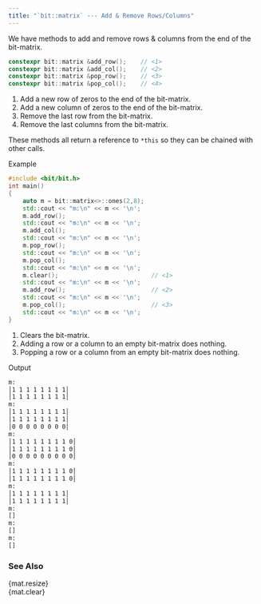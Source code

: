 ```yaml
---
title: "`bit::matrix` --- Add & Remove Rows/Columns"
---
```


We have methods to add and remove rows & columns from the end of the bit-matrix.

```cpp
constexpr bit::matrix &add_row();    // <1>
constexpr bit::matrix &add_col();    // <2>
constexpr bit::matrix &pop_row();    // <3>
constexpr bit::matrix &pop_col();    // <4>
```
1. Add a new row of zeros to the end of the bit-matrix.
2. Add a new column of zeros to the end of the bit-matrix.
3. Remove the last row from the bit-matrix.
4. Remove the last columns from the bit-matrix.

These methods all return a reference to `*this` so they can be chained with other calls.

[Example]{.bt}
```cpp
#include <bit/bit.h>
int main()
{
    auto m = bit::matrix<>::ones(2,8);
    std::cout << "m:\n" << m << '\n';
    m.add_row();
    std::cout << "m:\n" << m << '\n';
    m.add_col();
    std::cout << "m:\n" << m << '\n';
    m.pop_row();
    std::cout << "m:\n" << m << '\n';
    m.pop_col();
    std::cout << "m:\n" << m << '\n';
    m.clear();                          // <1>
    std::cout << "m:\n" << m << '\n';
    m.add_row();                        // <2>
    std::cout << "m:\n" << m << '\n';
    m.pop_col();                        // <3>
    std::cout << "m:\n" << m << '\n';
}
```
1. Clears the bit-matrix.
2. Adding a row or a column to an empty bit-matrix does nothing.
3. Popping a row or a column from an empty bit-matrix does nothing.

[Output]{.bt}
```bash
m:
│1 1 1 1 1 1 1 1│
│1 1 1 1 1 1 1 1│
m:
│1 1 1 1 1 1 1 1│
│1 1 1 1 1 1 1 1│
│0 0 0 0 0 0 0 0│
m:
│1 1 1 1 1 1 1 1 0│
│1 1 1 1 1 1 1 1 0│
│0 0 0 0 0 0 0 0 0│
m:
│1 1 1 1 1 1 1 1 0│
│1 1 1 1 1 1 1 1 0│
m:
│1 1 1 1 1 1 1 1│
│1 1 1 1 1 1 1 1│
m:
[]
m:
[]
m:
[]
```

### See Also
{mat.resize} \
{mat.clear}